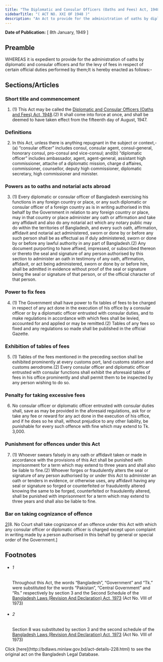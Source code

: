 ```yaml
---
title: "The Diplomatic and Consular Officers (Oaths and Fees) Act, 1948"
sidebarTitle: "( ACT NO. XXI OF 1948 )"
description: "An Act to provide for the administration of oaths by diplomatic and consular officers and to prescribe the fees leviable in respect of certain of their official duties.1♣"
---
```


**Date of Publication:** [ 8th January, 1949 ]

## Preamble

WHEREAS it is expedient to provide for the administration of oaths by diplomatic and consular officers and for the levy of fees in respect of certain official duties performed by them;It is hereby enacted as follows:-

## Sections/Articles

### Short title and commencement

1. (1) This Act may be called the [Diplomatic and Consular Officers (Oaths and Fees) Act, 1948](/laws/volume-10/act-228 "Diplomatic and Consular Officers (Oaths and Fees) Act, 1948").(2) It shall come into force at once, and shall be deemed to have taken effect from the fifteenth day of August, 1947.

### Definitions

2. In this Act, unless there is anything repugnant in the subject or context,-(a) “consular officer” includes consul, consular agent, consul-general, honorary consul, pro-consul and vice-consul; and(b) “diplomatic officer” includes ambassador, agent, agent-general, assistant high commissioner, attache of a diplomatic mission, charge d affaires, commissioner, counsellor, deputy high commissioner, diplomatic secretary, high commissioner and minister.

### Powers as to oaths and notarial acts abroad

3. (1) Every diplomatic or consular officer of Bangladesh exercising his functions in any foreign country or place, or any such diplomatic or consular officer of a foreign country as is in writing authorised in this behalf by the Government in relation to any foreign country or place, may in that country or place administer any oath or affirmation and take any affidavit and also do any notarial act which any notary public may do within the territories of Bangladesh, and every such oath, affirmation, affidavit and notarial act administered, sworn or done by or before any such person shall be as effectual as if duly administered, sworn or done by or before any lawful authority in any part of Bangladesh.(2) Any document purporting to have affixed, impressed, or subscribed thereon or thereto the seal and signature of any person authorised by this section to administer an oath in testimony of any oath, affirmation, affidavit, or act being administered, sworn or done by or before him, shall be admitted in evidence without proof of the seal or signature being the seal or signature of that person, or of the official character of that person.

### Power to fix fees

4. (1) The Government shall have power to fix tables of fees to be charged in respect of any act done in the execution of his office by a consular officer or by a diplomatic officer entrusted with consular duties, and to make regulations in accordance with which fees shall be levied, accounted for and applied or may be remitted.(2) Tables of any fees so fixed and any regulations so made shall be published in the official Gazette.

### Exhibition of tables of fees

5. (1) Tables of the fees mentioned in the preceding section shall be exhibited prominently at every customs port, land customs station and customs aerodrome.(2) Every consular officer and diplomatic officer entrusted with consular functions shall exhibit the aforesaid tables of fees in his office prominently and shall permit them to be inspected by any person wishing to do so.

### Penalty for taking excessive fees

6. No consular officer or diplomatic officer entrusted with consular duties shall, save as may be provided in the aforesaid regulations, ask for or take any fee or reward for any act done in the execution of his office, and if he does so he shall, without prejudice to any other liability, be punishable for every such offence with fine which may extend to Tk. 3,000.

### Punishment for offences under this Act

7. (1) Whoever swears falsely in any oath or affidavit taken or made in accordance with the provisions of this Act shall be punished with imprisonment for a term which may extend to three years and shall also be liable to fine.(2) Whoever forges or fraudulently alters the seal or signature of any person authorised by or under this Act to administer an oath or tenders in evidence, or otherwise uses, any affidavit having any seal or signature so forged or counterfeited or fraudulently altered knowing the same to be forged, counterfeited or fraudulently altered, shall be punished with imprisonment for a term which may extend to three years and shall also be liable to fine.

### Bar on taking cognizance of offence

[2](1)[8. No Court shall take cognizance of an offence under this Act with which any consular officer or diplomatic officer is charged except upon complaint in writing made by a person authorised in this behalf by general or special order of the Government.]

## Footnotes

- ###### 1

  Throughout this Act, the words “Bangladesh”, “Government” and “Tk.” were substituted for the words “Pakistan”, “Central Government” and “Rs.” respectively by section 3 and the Second Schedule of the [Bangladesh Laws (Revision And Declaration) Act, 1973](/laws/volume-17/act-430 "Bangladesh Laws (Revision And Declaration) Act, 1973") (Act No. VIII of 1973)

- ###### 2

  Section 8 was substituted by section 3 and the second schedule of the [Bangladesh Laws (Revision And Declaration) Act, 1973](/laws/volume-17/act-430 "Bangladesh Laws (Revision And Declaration) Act, 1973") (Act No. VIII of 1973)

<Note>
  Click [here](http://bdlaws.minlaw.gov.bd/act-details-228.html) to see the original act on the Bangladesh Legal Database.
</Note>

